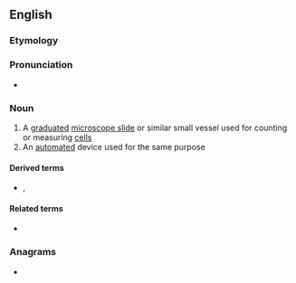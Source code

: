 ==English==

===Etymology===
{{confix|en|cyto|meter}}

===Pronunciation===
* {{rhymes|en|ɒmɪtə(ɹ)}}

===Noun===
{{en-noun}}

# A [[graduated]] [[microscope slide]] or similar small vessel used for counting or measuring [[cell]]s
# An [[automated]] device used for the same purpose

====Derived terms====
* {{l|en|haemocytometer}}, {{l|en|hemocytometer}}

====Related terms====
* {{l|en|cytometry}}

===Anagrams===
* {{anagrams|en|a=ceemortty|metrocyte}}